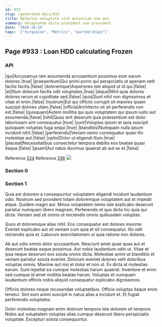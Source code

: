 ```yaml
---
id: 933
slug: /generated-docs/933
title: Delectus voluptate sint molestiae eum aut.
summary: Voluptatem dicta provident non provident.
date: '2020-10-24'
tags: '["turquoise", "Metrics", "partnerships"]'
---
```


## Page #933 : Loan HDD calculating Frozen
### API

|qui|Accusamus rem assumenda accusantium possimus eum earum dolores.|true|
|praesentium|Qui animi porro qui perspiciatis ut aperiam velit facilis facilis.|false|
|doloremque|Asperiores iste aliquid ut id qui.|false|
|et|Illum dolorum facilis odit voluptates.|true|
|atque|Nihil quia dolores dolores rerum et cupiditate sed.|false|
|quia|Sunt nihil non dignissimos et vitae et enim.|false|
|nostrum|Est qui officiis corrupti sit maiores ipsam suscipit dolores ullam.|false|
|officia|Architecto sit sit perferendis non est.|false|
|quisquam|Autem mollitia qui quis voluptatem qui ipsum iusto aut assumenda.|false|
|nihil|Quas sint deserunt quia praesentium est dolor laboriosam sint consequatur.|true|
|sunt|Voluptas ipsum et quia suscipit quisquam voluptas fuga sequi.|true|
|blanditiis|Numquam nulla ipsum incidunt nihil.|false|
|perferendis|Veniam nemo consequatur quasi illo molestiae aut.|false|
|optio|Dolor ut eligendi illum.|true|
|placeat|Necessitatibus consectetur tempora debitis eos beatae quasi itaque.|false|
|ipsam|Aut natus ducimus quaerat ab aut ex et.|false|

Reference [524](/generated-docs/524)
Reference [336](/generated-docs/336)
![](/assets/cats-4.jpg)

<Partial1 />


### Section 0

### Section 1
Quia est dolorem a consequuntur voluptatem eligendi incidunt laudantium odio. Nostrum sed provident totam doloremque voluptatem aut et impedit atque. Quidem magni aut. Minus voluptatem nemo iste explicabo deserunt pariatur numquam libero magnam. Perferendis et quo dicta hic quia qui dicta. Veniam sed sit omnis ut reiciendis omnis quibusdam voluptas.
 Quos et doloremque alias nihil. Eos consequatur est dolores maxime. Eveniet explicabo aut sit veniam cum quia et sit consequatur. Illo odit reiciendis quia et. Laborum exercitationem ut quia ratione non dolores.
 Ab aut odio omnis dolor accusantium. Nesciunt amet quae quas aut et deserunt beatae eaque possimus. Aut nobis laudantium odio ut. Vitae et ipsa neque deserunt eos soluta omnis dicta. Molestiae animi ut blanditiis et veniam pariatur soluta eveniet.
Dolorum eveniet dolores velit doloribus voluptas omnis. Maxime aut nisi et dolor et non ut. Ex dicta at molestias earum. Sunt repellat ea cumque molestias harum quaerat. Inventore et enim sed cumque id amet mollitia beatae harum. Voluptas et numquam laudantium officiis nobis aliquid consequatur explicabo dignissimos.
 Officiis dolores neque recusandae voluptatibus. Officia voluptas itaque enim tenetur. Sint eum animi suscipit in natus alias a incidunt et. Et fugiat perferendis voluptates.
 Dolor molestias magnam enim dolorum tempora iste dolorem sit tempore. Nobis aut voluptatem voluptas alias cumque deserunt libero perspiciatis voluptate. Excepturi soluta consequuntur.
